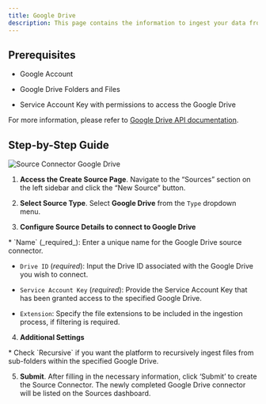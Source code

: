 ```yaml
---
title: Google Drive 
description: This page contains the information to ingest your data from Google Drive.
---
```


## Prerequisites

*   Google Account
    
*   Google Drive Folders and Files
    
*   Service Account Key with permissions to access the Google Drive
    

For more information, please refer to [Google Drive API documentation](https://developers.google.com/drive/api/v3/about-sdk).

## Step-by-Step Guide

![Source Connector Google Drive](/img/platform/Source-Google-Drive.png)

1.  **Access the Create Source Page**. Navigate to the “Sources” section on the left sidebar and click the “New Source” button.
    
2.  **Select Source Type**. Select **Google Drive** from the `Type` dropdown menu.
    
3.  **Configure Source Details to connect to Google Drive**
    
<Note>
*   `Name` (_required_): Enter a unique name for the Google Drive source connector.
    
*   `Drive ID` (_required_): Input the Drive ID associated with the Google Drive you wish to connect.
    
*   `Service Account Key` (_required_): Provide the Service Account Key that has been granted access to the specified Google Drive.
    
*   `Extension`: Specify the file extensions to be included in the ingestion process, if filtering is required.
</Note>  

4.  **Additional Settings**
    
<Note>
*   Check `Recursive` if you want the platform to recursively ingest files from sub-folders within the specified Google Drive.
</Note> 

5.  **Submit**. After filling in the necessary information, click ‘Submit’ to create the Source Connector. The newly completed Google Drive connector will be listed on the Sources dashboard.